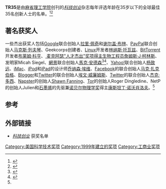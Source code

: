 {{roughtranslation|time=2019-03-12T05:28:09+00:00}}
{{Infobox award
| name = TR35
| image = 
| caption = 
| description = 正如我们所知的那些巨大影响着世界的成就<ref name=harvard>{{cite news |url=http://www.fas.harvard.edu/home/news-and-notices/news/press-releases/release-archive/releases-2008/tr35-08192008.shtml |title=Donhee Ham and Robert Wood Recognized in Technology Review's Prestigious TR35 for 2008 |publisher=[[Harvard_University|Harvard University]] |date=August 18, 2008 |accessdate=August 14, 2011 |archive-date=2013-05-07 |archive-url=https://web.archive.org/web/20130507104415/http://www.fas.harvard.edu/home/news-and-notices/news/press-releases/release-archive/releases-2008/tr35-08192008.shtml |dead-url=no }}</ref>
| presenter = [[麻省理工学院|麻省理工学院]]创刊的''[[科技创业|科技创业]]''杂志
| host = Emtech大会
| country = 美国
| year = 1999<br><small>TR100</small>
| website = [http://technologyreview.com/tr35 technologyreview.com/tr35]
}}

'''TR35'''是由[[麻省理工学院|麻省理工学院]]创刊的''[[科技创业|科技创业]]''杂志每年评选年龄在35岁以下的全球最佳35名创新人士的名单。<ref name=TR35>{{cite web |url=http://www.technologyreview.com/TR35/ |title=Top Young Innovators Under 35 |publisher=[[Technology_Review|Technology Review]] |accessdate=August 14, 2011 |archive-date=2013-08-14 |archive-url=https://web.archive.org/web/20130814002752/http://www2.technologyreview.com/tr35/ }}</ref><ref>{{cite news |url=http://portal.ctrl.ucla.edu/cnsi/news/item?item_id=935314 |title=Aydogan Ozcan Recognized by Technology Review's Prestigious TR35 Listing of the World's Top Young Innovators for 2009 |publisher=[[University_of_California,_Los_Angeles|UCLA]] |date=August 18, 2009 |accessdate=August 14, 2011 |deadurl=yes |archiveurl=https://web.archive.org/web/20111006122143/http://portal.ctrl.ucla.edu/cnsi/news/item?item_id=935314 |archivedate=2011年10月6日 }}</ref>

==著名获奖人 ==
一些杰出获奖人包括[[Google|Google]]联合创始人[[拉里·佩奇|拉里·佩奇]]和[[谢尔盖·布林|谢尔盖·布林]]、[[PayPal|PayPal]]联合创始人[[马克斯·列夫琴|马克斯·列夫琴]]、Geekcorps创建者{{link-en|伊桑·朱克曼|Ethan Zuckerman}}、[[Linux|Linux]]开发者[[林纳斯·托瓦兹|林纳斯·托瓦兹]]、[[BitTorrent|BitTorrent]]开发者[[布莱姆·科亨|布莱姆·科亨]]、[[麦克阿瑟奖|
麦克阿瑟"人才杰出"奖项得主生物工程员]][[詹姆斯·J·柯林斯|詹姆斯·J·柯林斯]]、发明家Micah Siegel、[[網景|網景]]联合创始人[[馬克·安德森|馬克·安德森]]<ref>{{Cite web |url=http://technologyreview.com/InfoTech/wtr_13811,294,p1.html |title=存档副本 |access-date=2013-03-26 |archive-date=2011-08-07 |archive-url=https://web.archive.org/web/20110807053035/http://www.technologyreview.com/InfoTech/wtr_13811,294,p1.html }}</ref><ref>{{Cite web |url=http://technologyreview.com/articles/05/10/issue/feature_tr35.asp |title=存档副本 |access-date=2013-03-26 |archive-date=2008-08-28 |archive-url=https://web.archive.org/web/20080828023147/http://www.technologyreview.com/articles/05/10/issue/feature_tr35.asp }}</ref>、[[Yahoo!|Yahoo!]]联合创始人[[杨致远|杨致远]]、[[iMac|iMac]]、[[iPod|iPod]]和[[iPad|iPad]]的设计师[[乔纳森·埃维|乔纳森·埃维]]、[[Facebook|Facebook]]的联合创始人[[马克·扎克伯格|马克·扎克伯格]]、[[Blogger|Blogger]]和[[Twitter|Twitter]]的联合创始人[[埃文·威廉姆斯|埃文·威廉姆斯]]、[[Twitter|Twitter]]的联合创始人[[杰克·多西|杰克·多西]]、[[Napster|Napster]]的创始人[[Shawn_Fanning|Shawn Fanning]]、[[Tor|Tor]]的创始人Roger Dingledine、NetP的创始人Julien和[[石墨烯|石墨烯]]的先驱兼[[诺贝尔物理学奖|诺贝尔物理学奖]]得主[[康斯坦丁·诺沃肖洛夫|康斯坦丁·诺沃肖洛夫]]。<ref name=TR35 />

== 参考 ==
{{reflist|30em}}

==外部链接==
* {{官网|http://www.technologyreview.com/tr35/}} ''[[科技创业|科技创业]]'' 获奖名单

[[Category:美国科学技术奖项|Category:美国科学技术奖项]]
[[Category:1999年建立的奖项|Category:1999年建立的奖项]]
[[Category:工商业奖项|Category:工商业奖项]]